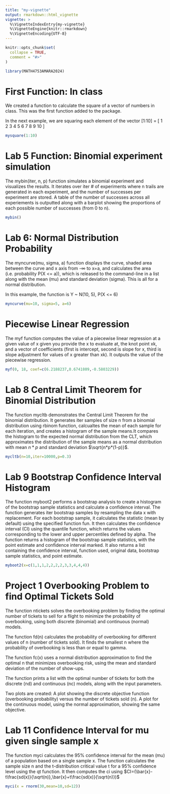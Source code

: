 ```yaml
---
title: "my-vignette"
output: rmarkdown::html_vignette
vignette: >
  %\VignetteIndexEntry{my-vignette}
  %\VignetteEngine{knitr::rmarkdown}
  %\VignetteEncoding{UTF-8}
---
```


```r
knitr::opts_chunk$set(
  collapse = TRUE,
  comment = "#>"
)
```

```r
library(MATH4753AMARA2024)
```

# First Function: In class

We created a function to calculate the square of a vector of numbers in class. This was the first function added to the package.

In the next example, we are squaring each element of the vector [1:10] = [ 1 2 3 4 5 6 7 8 9 10 ]

```r
mysquare(1:10)
```

# Lab 5 Function: Binomial experiment simulation

The mybin(iter, n, p) function simulates a binomial experiment and visualizes the results. It iterates over iter # of experiments where n trails are generated in each experiment, and the number of successes per experiment are stored. A table of the number of successes across all experiements is outputted along with a barplot showing the proportions of each possible number of successes (from 0 to n). 

```r
mybin()
```


# Lab 6: Normal Distribution Probability

The myncurve(mu, sigma, a) function displays the curve, shaded area between the curve and x axis from -∞ to x=a, and calculates the area (i.e. probability P(X \<= a)), which is released to the command-line in a list along with the mean (mu) and standard deviation (sigma). This is all for a normal distribution.

In this example, the function is Y \~ N(10, 5), P(X \<= 6)

```r
myncurve(mu=10, sigma=5, a=6)
```

# Piecewise Linear Regression

The myf function computes the value of a piecewise linear regression at a given value of x given you provide the x to evaluate at, the knot point xk, and a vector of coefficients (first is intercept, second is slope for x, third is slope adjustment for values of x greater than xk). It outputs the value of the piecewise regression.

```r
myf(0, 18, coef=c(6.2188237,0.6741809,-0.5803229))
```

# Lab 8 Central Limit Theorem for Binomial Distribution

The function mycltb demonstrates the Central Limit Theorem for the binomial distribution. It generates iter samples of size n from a binomial distribution using rbinom function, calcualtes the mean of each sample for each iteration, and creates a histogram of the sample means.It compares the histogram to the expected normal distribution from the CLT, which approximates the distribution of the sample means as a normal distribution with mean $n*p$ and standard deviation $\sqrt{n*p*(1-p)}$.

```r
mycltb(n=10,iter=10000,p=0.3)
```

# Lab 9 Bootstrap Confidence Interval Histogram

The function myboot2 performs a bootstrap analysis to create a histogram of the bootstrap sample statistics and calculate a confidence interval. The function generates iter bootstrap samples by resampling the data x with replacement.
For each bootstrap sample, it calculates the statistic (mean by default) using the specified function fun.
It then calculates the confidence interval (CI) using the quantile function, which returns the values corresponding to the lower and upper percentiles defined by alpha.
The function returns a histogram of the bootstrap sample statistics, with the point estimate and confidence interval marked.
It also returns a list containing the confidence interval, function used, original data, bootstrap sample statistics, and point estimate.

```r
myboot2(x=c(1,1,1,2,2,2,2,3,3,4,4,4))
```

# Project 1 Overbooking Problem to find Optimal Tickets Sold


The function ntickets solves the overbooking problem by finding the optimal number of tickets to sell for a flight to minimize the probability of overbooking, using both discrete (binomial) and continuous (normal) models. 

The function fd(n) calculates the probability of overbooking for different values of n (number of tickets sold). It finds the smallest n where the probability of overbooking is less than or equal to gamma.

The function fc(x) uses a normal distribution approximation to find the optimal n that minimizes overbooking risk, using the mean and standard deviation of the number of show-ups.

The function prints a list with the optimal number of tickets for both the discrete (nd) and continuous (nc) models, along with the input parameters.

Two plots are created:
A plot showing the discrete objective function (overbooking probability) versus the number of tickets sold (n).
A plot for the continuous model, using the normal approximation, showing the same objective.


# Lab 11 Confidence Interval for mu given single sample x

The function myci calculates the 95% confidence interval for the mean (mu) of a population based on a single sample x. The function calculates the sample size n and the t-distribution critical value t for a 95% confidence level using the qt function. It then computes the ci using $CI=(\bar{x}-t\frac{sd(x)}{\sqrt(n)},\bar{x}+t\frac{sd(x)}{\sqrt(n)})$

```r
myci(x = rnorm(30,mean=10,sd=12))
```

